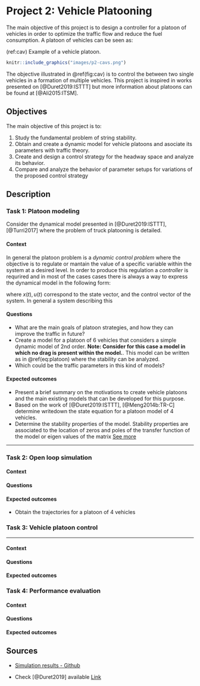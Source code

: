 # Project 2: Vehicle Platooning

The main objective of this project is to design a controller for a platoon of vehicles in order to optimize the traffic flow and reduce the fuel consumption. A platoon of vehicles can be seen as: 

(ref:cav) Example of a vehicle platoon. 

```r
knitr::include_graphics("images/p2-cavs.png")
```

The objective illustrated in \@ref(fig:cav) is to control the \emph{headway space} between two single vehicles in a formation of multiple vehicles. This project is inspired in works presented on [@Duret2019:ISTTT] but more information about platoons can be found at [@Ali2015:ITSM].

## Objectives {-}

The main objective of this project is to:

1. Study the fundamental problem of string stability. 
2. Obtain and create a dynamic model for vehicle platoons and asociate its parameters with traffic theory. 
3. Create and design a control strategy for the headway space and analyze its behavior. 
4. Compare and analyze the behavior of parameter setups for variations of the proposed control strategy

## Description {-}

### Task 1: Platoon modeling {-}

Consider the dynamical model presented in [@Duret2019:ISTTT], [@Turri2017] where the problem of truck platooning is detailed.  

#### Context {-}

In general the platoon problem is a *dynamic control problem* where the objective is to regulate or mantain the value of a specific variable within the system at a desired level. In order to produce this regulation a *controller* is requrired and in most of the cases cases there is always a way to express the dynamical model in the following form: 

\begin{align}
\dot{x}(t) = f(x(t), u(t)) (\#eq:platoon)
\end{align}

where $x(t), u(t)$ correspond to the state vector, and the control vector of the system. In general a system describing this

#### Questions {-}

* What are the main goals of platoon strategies, and how they can improve the traffic in future? 
* Create a model for a platoon of 6 vehicles that considers a simple dynamic model of 2nd order. **Note: Consider for this case a model in which no drag is present within the model.**. This model can be written as in  \@ref(eq:platoon) where the stability can be analyzed. 
* Which could be the traffic parameters in this kind of models? 
 

#### Expected outcomes {-}

* Present a brief summary on the motivations to create vehicle platoons and the main existing models that can be developed for this purpose.
* Based on the work of [@Duret2019:ISTTT], [@Meng2014b:TR-C] determine writedown the state equation for a platoon model of 4 vehicles. 
* Determine the stability properties of the model. Stability properties are associated to the location of zeros and poles of the transfer function of the model or eigen values of the matrix [See more](https://en.wikipedia.org/wiki/Stability_theory)

***

### Task 2: Open loop simulation {-}

#### Context {-}

#### Questions {-}

#### Expected outcomes {-}

* Obtain the trajectories for a platoon of 4 vehicles 

### Task 3: Vehicle platoon control {-}

***

#### Context {-}

#### Questions {-}

#### Expected outcomes {-}

### Task 4: Performance evaluation {-}

#### Context {-}

#### Questions {-}

#### Expected outcomes {-}

## Sources {-}

- [Simulation results - Github](https://github.com/aladinoster/density-reconstruction)

- Check [@Duret2019] available [Link](http://bit.ly/Hierarchical_ISTTT)
